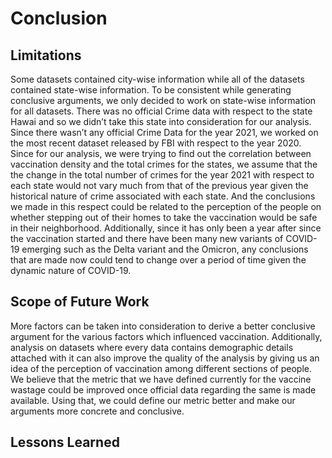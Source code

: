 # Conclusion

## Limitations

Some datasets contained city-wise information while all of the datasets contained state-wise information. To be consistent while generating conclusive arguments, we only decided to work on state-wise information for all datasets. There was no official Crime data with respect to the state Hawai and so we didn't take this state into consideration for our analysis. Since there wasn't any official Crime Data for the year 2021, we worked on the most recent dataset released by FBI with respect to the year 2020. Since for our analysis, we were trying to find out the correlation between vaccination density and the total crimes for the states, we assume that the the change in the total number of crimes for the year 2021 with respect to each state would not vary much from that of the previous year given the historical nature of crime associated with each state. And the conclusions we made in this respect could be related to the perception of the people on whether stepping out of their homes to take the vaccination would be safe in their neighborhood. Additionally, since it has only been a year after since the vaccination started and there have been many new variants of COVID-19 emerging such as the Delta variant and the Omicron, any conclusions that are made now could tend to change over a period of time given the dynamic nature of COVID-19.

## Scope of Future Work

More factors can be taken into consideration to derive a better conclusive argument for the various factors which influenced vaccination. Additionally, analysis on datasets where every data contains demographic details attached with it can also improve the quality of the analysis by giving us an idea of the perception of vaccination among different sections of people. We believe that the metric that we have defined currently for the vaccine wastage could be improved once official data regarding the same is made available. Using that, we could define our metric better and make our arguments more concrete and conclusive.

## Lessons Learned